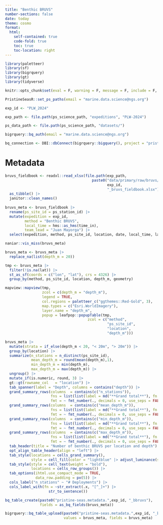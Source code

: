 ```yaml
---
title: "Benthic BRUVS"
number-sections: false
date: today
theme: cosmo
format: 
  html:
    self-contained: true
    code-fold: true
    toc: true
    toc-location: right
---
```


```r
library(paletteer)
library(sf)
library(bigrquery)
library(gt)
library(tidyverse)

knitr::opts_chunk$set(eval = F, warning = F, message = F, include = F, echo = F)

PristineSeasR::set_ps_paths(email = "marine.data.science@ngs.org")

exp_id <- "PLW_2024"

exp_path <- file.path(ps_science_path, "expeditions", "PLW-2024")

ps_data_path <- file.path(ps_science_path, "datasets/")

bigrquery::bq_auth(email = "marine.data.science@ngs.org")

bq_connection <- DBI::dbConnect(bigrquery::bigquery(), project = "pristine-seas")
```

# Metadata

```r
bruvs_fieldbook <- readxl::read_xlsx(file.path(exp_path, 
                                        paste0("data/primary/raw/bruvs/",
                                               exp_id,
                                               "_bruvs_fieldbook.xlsx"))) |> 
  as_tibble() |> 
  janitor::clean_names() 
  
bruvs_meta <- bruvs_fieldbook |> 
  rename(ps_site_id = ps_station_id) |> 
  mutate(expedition = exp_id, 
         method = "Benthic BRUVS",
         local_time = hms::as_hms(time_in),
         team_lead = "Juan Mayorga") |> 
  select(expedition, method, ps_site_id, location, date, local_time, lat, lon, depth_m, bottom_type,  rig, cam_r, cam_l,  team_lead, notes, everything(), -time_in, -species_scan)
```

```r
naniar::vis_miss(bruvs_meta)

bruvs_meta <- bruvs_meta |> 
  replace_na(list(depth_m = 20))
```

```r
tmp <- bruvs_meta |> 
  filter(!is.na(lat)) |> 
  st_as_sf(coords = c("lon", "lat"), crs = 4326) |> 
  group_by(method, ps_site_id, location, depth_m, geometry) 

mapview::mapview(tmp,
                 zcol = c(depth_m = "depth_m"), 
                 legend = TRUE,
                 col.regions = paletteer_c("ggthemes::Red-Gold", 3),
                 map.types = c("Esri.WorldImagery"),
                 layer.name = "depth_m",
                 popup = leafpop::popupTable(tmp,
                                      zcol = c("method",
                                               "ps_site_id",
                                               "location",
                                               "depth_m")))
```

```r
bruvs_meta |> 
  mutate(strata = if_else(depth_m < 20, "< 20m", "> 20m")) |> 
  group_by(location) |> 
  summarize(n_stations = n_distinct(ps_site_id),
            mean_depth_m = round(mean(depth_m),1),
            min_depth_m = min(depth_m),
            max_depth_m = max(depth_m)) |> 
  ungroup() |> 
  mutate_if(is.numeric, round, 3) |> 
  gt::gt(rowname_col   = "location") |> 
  tab_spanner(label = "Depth", columns = contains("depth")) |> 
  grand_summary_rows(columns  = contains(c("n_stations")),
                     fns = list(list(label = md("**Grand total**"), fn = "sum")),
                     fmt = ~ fmt_number(., decimals = 0, use_seps = FALSE)) |> 
  grand_summary_rows(columns  = contains(c("mean_depth_m")),
                     fns = list(list(label = md("**Grand total**"), fn = "mean")),
                     fmt = ~ fmt_number(., decimals = 0, use_seps = FALSE)) |> 
  grand_summary_rows(columns  = contains(c("min_depth_m")),
                     fns = list(list(label = md("**Grand total**"), fn = "min")),
                     fmt = ~ fmt_number(., decimals = 0, use_seps = FALSE)) |> 
  grand_summary_rows(columns  = contains(c("max_depth_m")),
                     fns = list(list(label = md("**Grand total**"), fn = "max")),
                     fmt = ~ fmt_number(., decimals = 0, use_seps = FALSE)) |> 
  tab_header(title = "Number of benthic BRUVS per location and depth") |> 
  opt_align_table_header(align = "left") |> 
  tab_style(locations = cells_grand_summary(),
            style = cell_fill(color = "lightblue" |> adjust_luminance(steps = +2))) |> 
  tab_style(style = cell_text(weight = "bold"),
            locations = cells_row_groups()) |> 
  tab_options(ihtml.use_compact_mode = TRUE,
              data_row.padding = px(5)) |> 
  cols_label("n_stations" ~ "# Deployments") |> 
  cols_label_with(fn = ~str_extract(.x, "[^_]+") |> 
                    str_to_sentence()) 
```

```r
bq_table_create(paste0("pristine-seas.metadata.",exp_id, "_bbruvs"), 
                fields = as_bq_fields(bruvs_meta))

bigrquery::bq_table_upload(paste0("pristine-seas.metadata.",exp_id, "_bbruvs"), 
                           values = bruvs_meta, fields = bruvs_meta)
```

